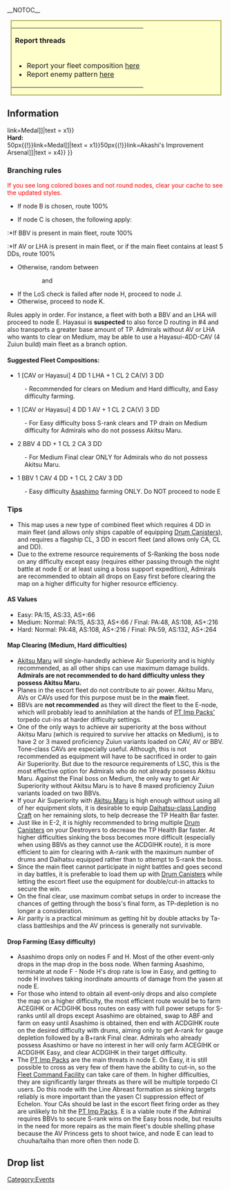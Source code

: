 __NOTOC__

<div style="width:96%; border:2px solid #aa5; background:#ffc; text-align:left; margin:15px auto 20px;">
{| width="100%"
|'''Report threads'''
|-
|
*Report your fleet composition [[Thread:355316|here]]
*Report enemy pattern [[Thread:355313|here]]
|}
</div>

==Information==

{{Infobox
|title = Weigh anchor! Maritime transport fleet
|kanji = 抜錨!海上輸送部隊
|romaji = Batsubyou! Kaijou yusoubutai
|image = Fall_2015_E3_Banner.png
|label1 = Mechanics
|value1 = [[Combined Fleet]] (Transport Escort)<br>[[Event#Ship_Locking|Ship locking]] (Green)<br>[[Fall_2015_Event/Info#New_mechanic:_Transport_off-load_Gauge|Transport off-load Gauge]]<br>[[Event#Manual_Node_Selection|Node Selection]]<br/>
[[Event#LoS_Check|LoS Check]]
|label2 = Boss
|value2 = Easy: 350 HP {{ShipBattleCardKai|Seaplane Tender Princess}}<br/>Medium: 350 HP {{ShipBattleCardKai|Seaplane Tender Princess/II}}<br/>Hard: 350 HP {{ShipBattleCardKai|Seaplane Tender Princess/III}}
|label3 = Transport gauge
|value3 = '''Easy:''' 300 TP<br/>'''Normal:''' 500 TP<br/>'''Hard:''' 800 TP
|label4 = Reward
|value4 =
'''All:''' <br/>{{ShipBattleCardKai|Kashima}}<br>
'''Normal:''' <br/>{{ItemStack|item = [[File:Medal.png{{!}}50px{{!}}link=Medal]]|text = x1}} <br/>
'''Hard:''' <br/>{{ItemStack|item = {{EquipmentCardKai|Type 4 Passive Sonar|size=50px}}|text = x1}}{{ItemStack|item = [[File:Medal.png{{!}}50px{{!}}link=Medal]]|text = x1}}{{ItemStack|item = [[File:Improvement Materials.png{{!}}50px{{!}}link=Akashi's Improvement Arsenal]]|text = x4}}
}}

===Branching rules===
<span style="color:#f00;">If you see long colored boxes and not round nodes, clear your cache to see the updated styles.</span>
*If node B is chosen, route 100% 
<div style="padding:0px 0px 0px 50px;">{{Route
|A|#00CCFF;
|B|#FF0000;
|F|#FF0000;
|E|#FF0000;
|G|#33aa00;
|I|#00CCFF;
|H|#FF0000;
}}</div>
*If node C is chosen, the following apply:
:*If BBV is present in main fleet, route 100% 
<div style="padding:0px 0px 0px 50px;">{{Route
|A|#00CCFF;
|C|#FF0000;
|E|#FF0000;
|G|#33aa00;
|I|#00CCFF;
|H|#FF0000;
}}</div>
:*If AV or LHA is present in main fleet, or if the main fleet contains at least 5 DDs, route 100% 
<div style="padding:0px 0px 0px 50px;">{{Route
|A|#00CCFF;
|C|#FF0000;
|D|#FF0000;
|G|#33aa00;
|I|#00CCFF;
|H|#FF0000;
}}</div>
*Otherwise, random between
<div style="padding:0px 0px 0px 50px;">{{Route
|A|#00CCFF;
|C|#FF0000;
|E|#FF0000;
|G|#33aa00;
|I|#00CCFF;
|H|#FF0000;
}}</div>
::and 
<div style="padding:0px 0px 0px 50px;">{{Route
|A|#00CCFF;
|C|#FF0000;
|D|#FF0000;
|G|#33aa00;
|I|#00CCFF;
|H|#FF0000;
}}</div>
*If the LoS check is failed after node H, proceed to node J.
*Otherwise, proceed to node K.
Rules apply in order. For instance, a fleet with both a BBV and an LHA will proceed to node E. Hayasui is '''suspected''' to also force D routing in #4 and also transports a greater base amount of TP. Admirals without AV or LHA who wants to clear on Medium, may be able to use a Hayasui-4DD-CAV (4 Zuiun build) main fleet as a branch option.

====Suggested Fleet Compositions:====
*1 [CAV or Hayasui] 4 DD 1 LHA + 1 CL 2 CA(V) 3 DD 
<div style="padding:0px 0px 0px 50px;">{{Route
|A|#00CCFF;
|C|#FF0000;
|D|#FF0000;
|G|#33aa00;
|I|#00CCFF;
|H|#FF0000;
}}</div> 
:- Recommended for clears on Medium and Hard difficulty, and Easy difficulty farming.
*1 [CAV or Hayasui] 4 DD 1 AV + 1 CL 2 CA(V) 3 DD 
<div style="padding:0px 0px 0px 50px;">{{Route
|A|#00CCFF;
|C|#FF0000;
|D|#FF0000;
|G|#33aa00;
|I|#00CCFF;
|H|#FF0000;
}}</div> 
:- For Easy difficulty boss S-rank clears and TP drain on Medium difficulty for Admirals who do not possess Akitsu Maru.
*2 BBV 4 DD + 1 CL 2 CA 3 DD 
<div style="padding:0px 0px 0px 50px;">{{Route
|A|#00CCFF;
|C|#FF0000;
|E|#FF0000;
|G|#33aa00;
|I|#00CCFF;
|H|#FF0000;
}}</div> 
:- For Medium Final clear ONLY for Admirals who do not possess Akitsu Maru.
*1 BBV 1 CAV 4 DD + 1 CL 2 CAV 3 DD 
<div style="padding:0px 0px 0px 50px;">{{Route
|A|#00CCFF;
|B|#FF0000;
|F|#FF0000;
}}</div> 
:- Easy difficulty [[Asashimo]] farming ONLY. Do NOT proceed to node E

===Tips===
*This map uses a new type of combined fleet which requires 4 DD in main fleet (and allows only ships capable of equipping [[Drum Canister (Transport Use)|Drum Canisters]]), and requires a flagship CL, 3 DD in escort fleet (and allows only CA, CL and DD).
*Due to the extreme resource requirements of S-Ranking the boss node on any difficulty except easy (requires either passing through the night battle at node E or at least using a boss support expedition), Admirals are recommended to obtain all drops on Easy first before clearing the map on a higher difficulty for higher resource efficiency.
====AS Values====
*Easy: PA:15, AS:33, AS+:66
*Medium: Normal: PA:15, AS:33, AS+:66 / Final: PA:48, AS:108, AS+:216
*Hard: Normal: PA:48, AS:108, AS+:216 / Final: PA:59, AS:132, AS+:264
====Map Clearing (Medium, Hard difficulties)====
*[[Akitsu Maru]] will single-handedly achieve Air Superiority and is highly recommended, as all other ships can use maximum damage builds. '''Admirals are not recommended to do hard difficulty unless they possess Akitsu Maru.'''
*Planes in the escort fleet do not contribute to air power. Akitsu Maru, AVs or CAVs used for this purpose must be in the '''main '''fleet.
*BBVs are '''not recommended''' as they will direct the fleet to the E-node, which will probably lead to annihilation at the hands of [[PT Imp Pack|PT Imp Packs']] torpedo cut-ins at harder difficulty settings.
*One of the only ways to achieve air superiority at the boss without Akitsu Maru (which is required to survive her attacks on Medium), is to have 2 or 3 maxed proficiency Zuiun variants loaded on CAV, AV or BBV. Tone-class CAVs are especially useful. Although, this is not recommended as equipment will have to be sacrificed in order to gain Air Superiority. But due to the resource requirements of LSC, this is the most effective option for Admirals who do not already possess Akitsu Maru. Against the Final boss on Medium, the only way to get Air Superiority without Akitsu Maru is to have 8 maxed proficiency Zuiun variants loaded on two BBVs.
*If your Air Superiority with [[Akitsu Maru]] is high enough without using all of her equipment slots, it is desirable to equip [[Daihatsu-class Landing Craft]] on her remaining slots, to help decrease the TP Health Bar faster.
*Just like in E-2, it is highly recommended to bring multiple [[Drum Canister]]s on your Destroyers to decrease the TP Health Bar faster. At higher difficulties sinking the boss becomes more difficult (especially when using BBVs as they cannot use the ACDGIHK route), it is more efficient to aim for clearing with A-rank with the maximum number of drums and Daihatsu equipped rather than to attempt to S-rank the boss.
*Since the main fleet cannot participate in night battles and goes second in day battles, it is preferable to load them up with [[Drum Canister]]s while letting the escort fleet use the equipment for double/cut-in attacks to secure the win. 
*On the final clear, use maximum combat setups in order to increase the chances of getting through the boss's final form, as TP-depletion is no longer a consideration.
*Air parity is a practical minimum as getting hit by double attacks by Ta-class battleships and the AV princess is generally not survivable.

====Drop Farming (Easy difficulty)====
*Asashimo drops only on nodes F and H. Most of the other event-only drops in the map drop in the boss node. When farming Asashimo, terminate at node F - Node H's drop rate is low in Easy, and getting to node H involves taking inordinate amounts of damage from the yasen at node E.
*For those who intend to obtain all event-only drops and also complete the map on a higher difficulty, the most efficient route would be to farm ACEGIHK or ACDGIHK boss routes on easy with full power setups for S-ranks until all drops except Asashimo are obtained, swap to ABF and farm on easy until Asashimo is obtained, then end with ACDGIHK route on the desired difficulty with drums, aiming only to get A-rank for gauge depletion followed by a B+rank Final clear. Admirals who already possess Asashimo or have no interest in her will only farm ACEGIHK or ACDGIHK Easy, and clear ACDGIHK in their target difficulty.
*The [[PT Imp Pack]]s are the main threats in node E. On Easy, it is still possible to cross as very few of them have the ability to cut-in, so the [[Fleet Command Facility]] can take care of them. In higher difficulties, they are significantly larger threats as there will be multiple torpedo CI users. Do this node with the Line Abreast formation as sinking targets reliably is more important than the yasen CI suppression effect of Echelon. Your CAs should be last in the escort fleet firing order as they are unlikely to hit the [[PT Imp Pack]]s. E is a viable route if the Admiral requires BBVs to secure S-rank wins on the Easy boss node, but results in the need for more repairs as the main fleet's double shelling phase because the AV Princess gets to shoot twice, and node E can lead to chuuha/taiha than more often then node D.

{{clear}}

==Drop list==
{{DropList
|nodes = B, C, D, E, F, H, K
|boss = K
|Akashi : K/Easy
|Akizuki : K/Easy
|Asashimo : F/Easy, H/Easy
|Hatsukaze : K/Easy, H/Easy, F/Easy
|Maruyu : F/Easy, K/Easy, H/Medium
|Mizuho : K/Easy
|Umikaze : K/Easy
|Akigumo: K/Easy, H/Easy, F/Easy
}}

{{:Fall 2015 Event/E-3/Enemy patterns}}
[[Category:Events]]